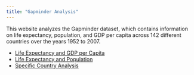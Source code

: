 ```yaml
---
title: "Gapminder Analysis"
---
```


This website analyzes the Gapminder dataset, which contains information on life expectancy, population, and GDP per capita across 142 different countries over the years 1952 to 2007.

- [Life Expectancy and GDP per Capita](life-gdp.qmd)
- [Life Expectancy and Population](life-population.qmd)
- [Specific Country Analysis](specific-country.qmd)
